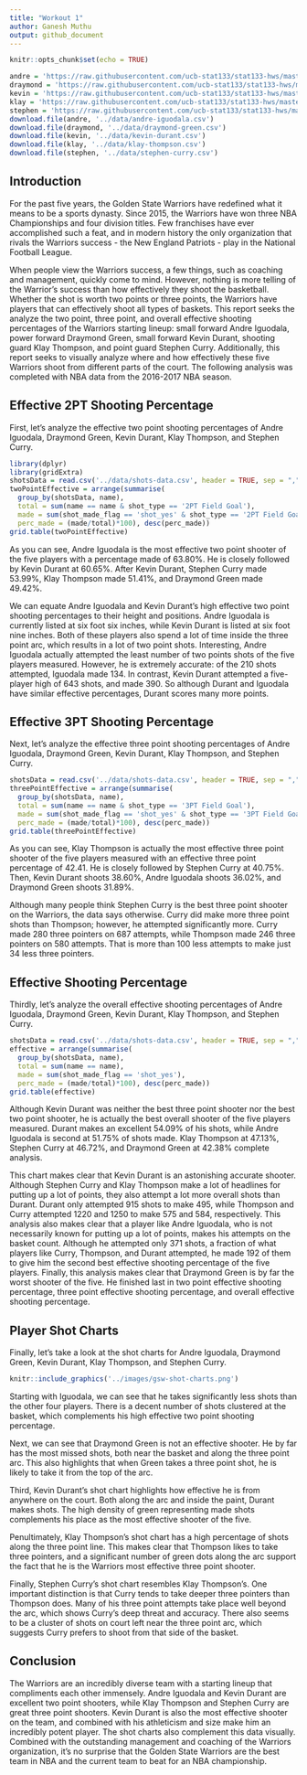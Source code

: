 ```yaml
---
title: "Workout 1"
author: Ganesh Muthu
output: github_document
---
```


```r
knitr::opts_chunk$set(echo = TRUE)
```

```r
andre = 'https://raw.githubusercontent.com/ucb-stat133/stat133-hws/master/data/andre-iguodala.csv'
draymond = 'https://raw.githubusercontent.com/ucb-stat133/stat133-hws/master/data/draymond-green.csv'
kevin = 'https://raw.githubusercontent.com/ucb-stat133/stat133-hws/master/data/kevin-durant.csv'
klay = 'https://raw.githubusercontent.com/ucb-stat133/stat133-hws/master/data/klay-thompson.csv'
stephen = 'https://raw.githubusercontent.com/ucb-stat133/stat133-hws/master/data/stephen-curry.csv'
download.file(andre, '../data/andre-iguodala.csv')
download.file(draymond, '../data/draymond-green.csv')
download.file(kevin, '../data/kevin-durant.csv')
download.file(klay, '../data/klay-thompson.csv')
download.file(stephen, '../data/stephen-curry.csv')
```

## Introduction 

For the past five years, the Golden State Warriors have redefined what it means to be a sports dynasty. Since 2015, the Warriors have won three NBA Championships and four division titles. Few franchises have ever accomplished such a feat, and in modern history the only organization that rivals the Warriors success - the New England Patriots - play in the National Football League.

When people view the Warriors success, a few things, such as coaching and management, quickly come to mind. However, nothing is more telling of the Warrior’s success than how effectively they shoot the basketball. Whether the shot is worth two points or three points, the Warriors have players that can effectively shoot all types of baskets. This report seeks the analyze the two point, three point, and overall effective shooting percentages of the Warriors starting lineup: small forward Andre Iguodala, power forward Draymond Green, small forward Kevin Durant, shooting guard Klay Thompson, and point guard Stephen Curry. Additionally, this report seeks to visually analyze where and how effectively these five Warriors shoot from different parts of the court. The following analysis was completed with NBA data from the 2016-2017 NBA season.


## Effective 2PT Shooting Percentage

First, let’s analyze the effective two point shooting percentages of Andre Iguodala, Draymond Green, Kevin Durant, Klay Thompson, and Stephen Curry. 

```r
library(dplyr)
library(gridExtra)
shotsData = read.csv('../data/shots-data.csv', header = TRUE, sep = ",")
twoPointEffective = arrange(summarise(
  group_by(shotsData, name), 
  total = sum(name == name & shot_type == '2PT Field Goal'), 
  made = sum(shot_made_flag == 'shot_yes' & shot_type == '2PT Field Goal'), 
  perc_made = (made/total)*100), desc(perc_made))
grid.table(twoPointEffective)
```

As you can see, Andre Iguodala is the most effective two point shooter of the five players with a percentage made of 63.80%. He is closely followed by Kevin Durant at 60.65%. After Kevin Durant, Stephen Curry made 53.99%, Klay Thompson made 51.41%, and Draymond Green made 49.42%. 

We can equate Andre Iguodala and Kevin Durant’s high effective two point shooting percentages to their height and positions. Andre Iguodala is currently listed at six foot six inches, while Kevin Durant is listed at six foot nine inches. Both of these players also spend a lot of time inside the three point arc, which results in a lot of two point shots. Interesting, Andre Iguodala actually attempted the least number of two points shots of the five players measured. However, he is extremely accurate: of the 210 shots attempted, Iguodala made 134. In contrast, Kevin Durant attempted a five-player high of 643 shots, and made 390. So although Durant and Iguodala have similar effective percentages, Durant scores many more points.


## Effective 3PT Shooting Percentage

Next, let’s analyze the effective three point shooting percentages of Andre Iguodala, Draymond Green, Kevin Durant, Klay Thompson, and Stephen Curry. 

```r
shotsData = read.csv('../data/shots-data.csv', header = TRUE, sep = ",")
threePointEffective = arrange(summarise(
  group_by(shotsData, name), 
  total = sum(name == name & shot_type == '3PT Field Goal'), 
  made = sum(shot_made_flag == 'shot_yes' & shot_type == '3PT Field Goal'), 
  perc_made = (made/total)*100), desc(perc_made))
grid.table(threePointEffective)
```

As you can see, Klay Thompson is actually the most effective three point shooter of the five players measured with an effective three point percentage of 42.41. He is closely followed by Stephen Curry at 40.75%. Then, Kevin Durant shoots 38.60%, Andre Iguodala shoots 36.02%, and Draymond Green shoots 31.89%.

Although many people think Stephen Curry is the best three point shooter on the Warriors, the data says otherwise. Curry did make more three point shots than Thompson; however, he attempted significantly more. Curry made 280 three pointers on 687 attempts, while Thompson made 246 three pointers on 580 attempts. That is more than 100 less attempts to make just 34 less three pointers. 


## Effective Shooting Percentage

Thirdly, let’s analyze the overall effective shooting percentages of Andre Iguodala, Draymond Green, Kevin Durant, Klay Thompson, and Stephen Curry. 

```r
shotsData = read.csv('../data/shots-data.csv', header = TRUE, sep = ",")
effective = arrange(summarise(
  group_by(shotsData, name), 
  total = sum(name == name), 
  made = sum(shot_made_flag == 'shot_yes'), 
  perc_made = (made/total)*100), desc(perc_made))
grid.table(effective)
```

Although Kevin Durant was neither the best three point shooter nor the best two point shooter, he is actually the best overall shooter of the five players measured. Durant makes an excellent 54.09% of his shots, while Andre Iguodala is second at 51.75% of shots made. Klay Thompson at 47.13%, Stephen Curry at 46.72%, and Draymond Green at 42.38% complete analysis.
	
This chart makes clear that Kevin Durant is an astonishing accurate shooter. Although Stephen Curry and Klay Thompson make a lot of headlines for putting up a lot of points, they also attempt a lot more overall shots than Durant. Durant only attempted 915 shots to make 495, while Thompson and Curry attempted 1220 and 1250 to make 575 and 584, respectively. This analysis also makes clear that a player like Andre Iguodala, who is not necessarily known for putting up a lot of points, makes his attempts on the basket count. Although he attempted only 371 shots, a fraction of what players like Curry, Thompson, and Durant attempted, he made 192 of them to give him the second best effective shooting percentage of the five players. Finally, this analysis makes clear that Draymond Green is by far the worst shooter of the five. He finished last in two point effective shooting percentage, three point effective shooting percentage, and overall effective shooting percentage. 

## Player Shot Charts

Finally, let’s take a look at the shot charts for Andre Iguodala, Draymond Green, Kevin Durant, Klay Thompson, and Stephen Curry.

```r
knitr::include_graphics('../images/gsw-shot-charts.png')
```

Starting with Iguodala, we can see that he takes significantly less shots than the other four players. There is a decent number of shots clustered at the basket, which complements his high effective two point shooting percentage.

Next, we can see that Draymond Green is not an effective shooter. He by far has the most missed shots, both near the basket and along the three point arc. This also highlights that when Green takes a three point shot, he is likely to take it from the top of the arc.

Third, Kevin Durant’s shot chart highlights how effective he is from anywhere on the court. Both along the arc and inside the paint, Durant makes shots. The high density of green representing made shots complements his place as the most effective shooter of the five.

Penultimately, Klay Thompson’s shot chart has a high percentage of shots along the three point line. This makes clear that Thompson likes to take three pointers, and a significant number of green dots along the arc support the fact that he is the Warriors most effective three point shooter.

Finally, Stephen Curry’s shot chart resembles Klay Thompson’s. One important distinction is that Curry tends to take deeper three pointers than Thompson does. Many of his three point attempts take place well beyond the arc, which shows Curry’s deep threat and accuracy. There also seems to be a cluster of shots on court left near the three point arc, which suggests Curry prefers to shoot from that side of the basket.


## Conclusion

The Warriors are an incredibly diverse team with a starting lineup that compliments each other immensely. Andre Iguodala and Kevin Durant are excellent two point shooters, while Klay Thompson and Stephen Curry are great three point shooters. Kevin Durant is also the most effective shooter on the team, and combined with his athleticism and size make him an incredibly potent player. The shot charts also complement this data visually. Combined with the outstanding management and coaching of the Warriors organization, it’s no surprise that the Golden State Warriors are the best team in NBA and the current team to beat for an NBA championship.
